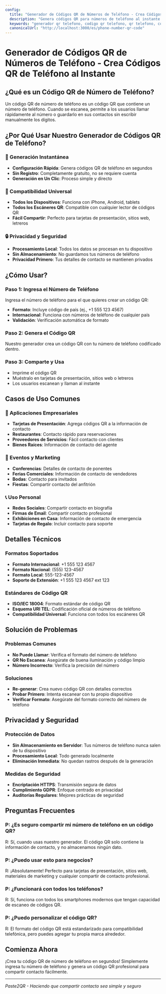 ```yaml
---
config:
  title: "Generador de Códigos QR de Números de Teléfono - Crea Códigos QR de Teléfono al Instante"
  description: "Genera códigos QR para números de teléfono al instante. Comparte información de contacto fácilmente con nuestro generador gratuito de códigos QR de teléfono."
  keywords: "generador qr telefono, codigo qr telefono, qr telefono, contacto qr, telefono qr"
  canonicalUrl: "http://localhost:3000/es/phone-number-qr-code"
---
```


# Generador de Códigos QR de Números de Teléfono - Crea Códigos QR de Teléfono al Instante

## ¿Qué es un Código QR de Número de Teléfono?

Un código QR de número de teléfono es un código QR que contiene un número de teléfono. Cuando se escanea, permite a los usuarios llamar rápidamente al número o guardarlo en sus contactos sin escribir manualmente los dígitos.

## ¿Por Qué Usar Nuestro Generador de Códigos QR de Teléfono?

### 🚀 Generación Instantánea

- **Configuración Rápida**: Genera códigos QR de teléfono en segundos
- **Sin Registro**: Completamente gratuito, no se requiere cuenta
- **Generación en Un Clic**: Proceso simple y directo

### 📱 Compatibilidad Universal

- **Todos los Dispositivos**: Funciona con iPhone, Android, tablets
- **Todos los Escáneres QR**: Compatible con cualquier lector de códigos QR
- **Fácil Compartir**: Perfecto para tarjetas de presentación, sitios web, letreros

### 🔒 Privacidad y Seguridad

- **Procesamiento Local**: Todos los datos se procesan en tu dispositivo
- **Sin Almacenamiento**: No guardamos tus números de teléfono
- **Privacidad Primero**: Tus detalles de contacto se mantienen privados

## ¿Cómo Usar?

### Paso 1: Ingresa el Número de Teléfono

Ingresa el número de teléfono para el que quieres crear un código QR:

- **Formato**: Incluye código de país (ej., +1 555 123 4567)
- **Internacional**: Funciona con números de teléfono de cualquier país
- **Validación**: Verificación automática de formato

### Paso 2: Genera el Código QR

Nuestro generador crea un código QR con tu número de teléfono codificado dentro.

### Paso 3: Comparte y Usa

- Imprime el código QR
- Muéstralo en tarjetas de presentación, sitios web o letreros
- Los usuarios escanean y llaman al instante

## Casos de Uso Comunes

### 🏢 Aplicaciones Empresariales

- **Tarjetas de Presentación**: Agrega códigos QR a la información de contacto
- **Restaurantes**: Contacto rápido para reservaciones
- **Proveedores de Servicios**: Fácil contacto con clientes
- **Bienes Raíces**: Información de contacto del agente

### 🎉 Eventos y Marketing

- **Conferencias**: Detalles de contacto de ponentes
- **Ferias Comerciales**: Información de contacto de vendedores
- **Bodas**: Contacto para invitados
- **Fiestas**: Compartir contacto del anfitrión

### 📞 Uso Personal

- **Redes Sociales**: Compartir contacto en biografía
- **Firmas de Email**: Compartir contacto profesional
- **Exhibiciones en Casa**: Información de contacto de emergencia
- **Tarjetas de Regalo**: Incluir contacto para soporte

## Detalles Técnicos

### Formatos Soportados

- **Formato Internacional**: +1 555 123 4567
- **Formato Nacional**: (555) 123-4567
- **Formato Local**: 555-123-4567
- **Soporte de Extensión**: +1 555 123 4567 ext 123

### Estándares de Código QR

- **ISO/IEC 18004**: Formato estándar de código QR
- **Esquema URI TEL**: Codificación oficial de números de teléfono
- **Compatibilidad Universal**: Funciona con todos los escáneres QR

## Solución de Problemas

### Problemas Comunes

- **No Puede Llamar**: Verifica el formato del número de teléfono
- **QR No Escanea**: Asegúrate de buena iluminación y código limpio
- **Número Incorrecto**: Verifica la precisión del número

### Soluciones

- **Re-generar**: Crea nuevo código QR con detalles correctos
- **Probar Primero**: Intenta escanear con tu propio dispositivo
- **Verificar Formato**: Asegúrate del formato correcto del número de teléfono

## Privacidad y Seguridad

### Protección de Datos

- **Sin Almacenamiento en Servidor**: Tus números de teléfono nunca salen de tu dispositivo
- **Procesamiento Local**: Todo generado localmente
- **Eliminación Inmediata**: No quedan rastros después de la generación

### Medidas de Seguridad

- **Encriptación HTTPS**: Transmisión segura de datos
- **Cumplimiento GDPR**: Enfoque centrado en privacidad
- **Auditorías Regulares**: Mejores prácticas de seguridad

## Preguntas Frecuentes

### P: ¿Es seguro compartir mi número de teléfono en un código QR?

R: Sí, cuando usas nuestro generador. El código QR solo contiene la información de contacto, y no almacenamos ningún dato.

### P: ¿Puedo usar esto para negocios?

R: ¡Absolutamente! Perfecto para tarjetas de presentación, sitios web, materiales de marketing y cualquier compartir de contacto profesional.

### P: ¿Funcionará con todos los teléfonos?

R: Sí, funciona con todos los smartphones modernos que tengan capacidad de escaneo de códigos QR.

### P: ¿Puedo personalizar el código QR?

R: El formato del código QR está estandarizado para compatibilidad telefónica, pero puedes agregar tu propia marca alrededor.

## Comienza Ahora

¡Crea tu código QR de número de teléfono en segundos! Simplemente ingresa tu número de teléfono y genera un código QR profesional para compartir contacto fácilmente.

---

_Paste2QR - Haciendo que compartir contacto sea simple y seguro_

